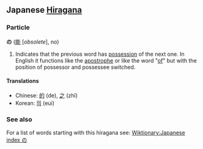 == Japanese [[Hiragana]] ==

===Particle===<!-- somtimes also called a postposition -->
'''の''' ([[能]] [''obsolete''], no)

# Indicates that the previous word has [[possessive|possession]] of the next one. In English it functions like the [[apostrophe]] or like the word "[[of]]" but with the position of possessor and possessee switched.

====Translations====
*Chinese: [[的]] (de), [[之]] (zhī)
*Korean: [[의]] (eui)

===See also===
For a list of words starting with this hiragana see: [[Wiktionary:Japanese index の]]